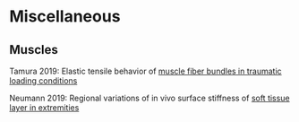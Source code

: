 # Miscellaneous

## Muscles

Tamura 2019: Elastic tensile behavior of [muscle fiber bundles in traumatic loading conditions](https://www.sciencedirect.com/science/article/pii/S0268003318307083)

Neumann 2019: Regional variations of in vivo surface stiffness of [soft tissue layer in extremities](https://www.sciencedirect.com/science/article/pii/S0021929019305135?dgcid=raven_sd_aip_email)


